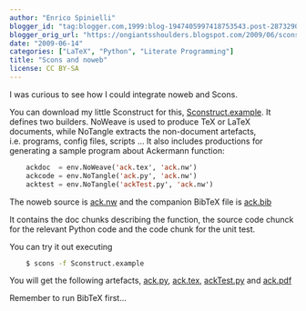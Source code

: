 ```yaml
---
author: "Enrico Spinielli"
blogger_id: "tag:blogger.com,1999:blog-1947405997418753543.post-287329049599051800"
blogger_orig_url: "https://ongiantsshoulders.blogspot.com/2009/06/scons-and-noweb.html"
date: "2009-06-14"
categories: ["LaTeX", "Python", "Literate Programming"]
title: "Scons and noweb"
license: CC BY-SA
---
```


I was curious to see how I could integrate noweb and Scons.

You can download my little Sconstruct for this,
[Sconstruct.example](https://enrico.spinielli.googlepages.com/Sconstruct.example).
It defines two builders. NoWeave is used to produce TeX or LaTeX documents,
while NoTangle extracts the non-document artefacts, i.e. programs, config files,
scripts ... It also includes productions for generating a sample program about
Ackermann function: 


```commonlisp
	ackdoc  = env.NoWeave('ack.tex', 'ack.nw')
	ackcode = env.NoTangle('ack.py', 'ack.nw')
	acktest = env.NoTangle('ackTest.py', 'ack.nw')
```

The noweb source is [ack.nw](https://enrico.spinielli.googlepages.com/ack.nw) and
the companion BibTeX file is
[ack.bib](https://enrico.spinielli.googlepages.com/ack.bib)

It contains the doc chunks describing the function, the source code chunck for
the relevant Python code and the code chunk for the unit test.

You can try it out executing


```bash
	$ scons -f Sconstruct.example
```

You will get the following artefacts,
[ack.py](https://enrico.spinielli.googlepages.com/ack.py),
[ack.tex](https://enrico.spinielli.googlepages.com/ack.tex),
[ackTest.py](https://enrico.spinielli.googlepages.com/ackTest.py) and
[ack.pdf](https://enrico.spinielli.googlepages.com/ack.pdf) 

Remember to run BibTeX first...
